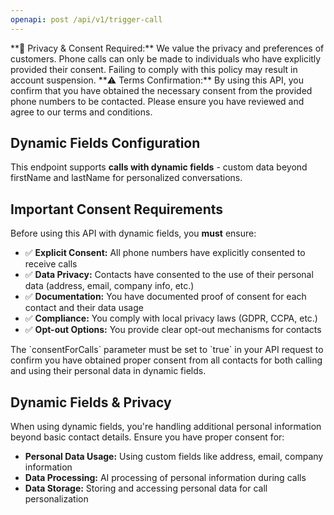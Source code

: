 ```yaml
---
openapi: post /api/v1/trigger-call
---
```


<Warning>
  **🚨 Privacy & Consent Required:** We value the privacy and preferences of customers. Phone calls can only be made to individuals who have explicitly provided their consent. Failing to comply with this policy may result in account suspension.
</Warning>

<Warning>
  **⚠️ Terms Confirmation:** By using this API, you confirm that you have obtained the necessary consent from the provided phone numbers to be contacted. Please ensure you have reviewed and agree to our terms and conditions.
</Warning>

## Dynamic Fields Configuration

This endpoint supports **calls with dynamic fields** - custom data beyond firstName and lastName for personalized conversations.

## Important Consent Requirements

Before using this API with dynamic fields, you **must** ensure:

- ✅ **Explicit Consent:** All phone numbers have explicitly consented to receive calls
- ✅ **Data Privacy:** Contacts have consented to the use of their personal data (address, email, company info, etc.)
- ✅ **Documentation:** You have documented proof of consent for each contact and their data usage
- ✅ **Compliance:** You comply with local privacy laws (GDPR, CCPA, etc.)
- ✅ **Opt-out Options:** You provide clear opt-out mechanisms for contacts

<Note>
  The `consentForCalls` parameter must be set to `true` in your API request to confirm you have obtained proper consent from all contacts for both calling and using their personal data in dynamic fields.
</Note>

## Dynamic Fields & Privacy

When using dynamic fields, you're handling additional personal information beyond basic contact details. Ensure you have proper consent for:

- **Personal Data Usage:** Using custom fields like address, email, company information
- **Data Processing:** AI processing of personal information during calls
- **Data Storage:** Storing and accessing personal data for call personalization